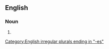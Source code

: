 ==English==

===Noun===
{{head|en|noun plural form}}

# {{plural of|metempsychosis|lang=en}}

[[Category:English irregular plurals ending in "-es"]]